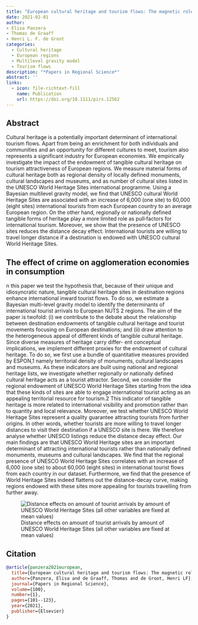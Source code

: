 ```yaml
---
title: "European cultural heritage and tourism flows: The magnetic role of superstar World Heritage Sites"
date: 2021-02-01
author: 
- Elisa Panzera
- Thomas de Graaff
- Henri L. F. de Groot
categories:
  - Cultural heritage
  - European regions
  - Multilevel gravity model
  - Tourism flows
description: "*Papers in Regional Science*"
abstract: ''
links:
  - icon: file-richtext-fill
    name: Publication
    url: https://doi.org/10.1111/pirs.12562
---
```


## Abstract

Cultural heritage is a potentially important determinant of international tourism flows. Apart from being an enrichment for both individuals and communities and an opportunity for different cultures to meet, tourism also represents a significant industry for European economies. We empirically investigate the impact of the endowment of tangible cultural heritage on tourism attractiveness of European regions. We measure material forms of cultural heritage both as regional density of locally defined monuments, cultural landscapes and museums, and as number of cultural sites listed in the UNESCO World Heritage Sites international programme. Using a Bayesian multilevel gravity model, we find that UNESCO cultural World Heritage Sites are associated with an increase of 6,000 (one site) to 60,000 (eight sites) international tourists from each European country to an average European region. On the other hand, regionally or nationally defined tangible forms of heritage play a more limited role as pull‐factors for international tourism. Moreover, we show that the presence of UNESCO sites reduces the distance decay effect. International tourists are willing to travel longer distance if a destination is endowed with UNESCO cultural World Heritage Sites.

## The effect of crime on agglomeration economies in consumption

n this paper we test the hypothesis that, because of their unique and idiosyncratic nature, tangible cultural heritage sites in destination regions enhance international inward tourist flows. To do so, we estimate a Bayesian multi-level gravity model to identify the determinants of international tourist arrivals to European NUTS 2 regions. The
aim of the paper is twofold: (i) we contribute to the debate about the relationship between destination endowments
of tangible cultural heritage and tourist movements focusing on European destinations; and (ii) draw attention to the heterogeneous appeal of different kinds of tangible cultural heritage. Since diverse measures of heritage carry differ-
ent conceptual implications, we implement different proxies for the endowment of cultural heritage. To do so, we
first use a bundle of quantitative measures provided by ESPON,1 namely territorial density of monuments, cultural
landscapes and museums. As these indicators are built using national and regional heritage lists, we investigate
whether regionally or nationally defined cultural heritage acts as a tourist attractor. Second, we consider the regional
endowment of UNESCO World Heritage Sites starting from the idea that these kinds of sites are able to engage
international tourist acting as an appealing territorial resource for tourism.2 This indicator of tangible heritage is more
related to international visibility and promotion rather than to quantity and local relevance. Moreover, we test
whether UNESCO World Heritage Sites represent a quality guarantee attracting tourists from further origins. In
other words, whether tourists are more willing to travel longer distances to visit their destination if a UNESCO site is
there. We therefore analyse whether UNESCO listings reduce the distance decay effect. Our main findings are that
UNESCO World Heritage sites are an important determinant of attracting international tourists rather than nationally
defined monuments, museums and cultural landscapes. We find that the regional presence of UNESCO World Heritage Sites correlates with an increase of 6,000 (one site) to about 60,000 (eight sites) in international tourist flows
from each country in our dataset. Furthermore, we find that the presence of World Heritage Sites indeed flattens
out the distance-decay curve, making regions endowed with these sites more appealing for tourists travelling from
further away.

![Distance effects on amount of tourist arrivals by amount of UNESCO World Heritage Sites (all other variables are fixed at mean values)](featured.png)

## Citation

```bibtex
@article{panzera2021european,
  title={European cultural heritage and tourism flows: The magnetic role of superstar World Heritage Sites},
  author={Panzera, Elisa and de Graaff, Thomas and de Groot, Henri LF},
  journal={Papers in Regional Science},
  volume={100},
  number={1},
  pages={101--123},
  year={2021},
  publisher={Elsevier}
}
```